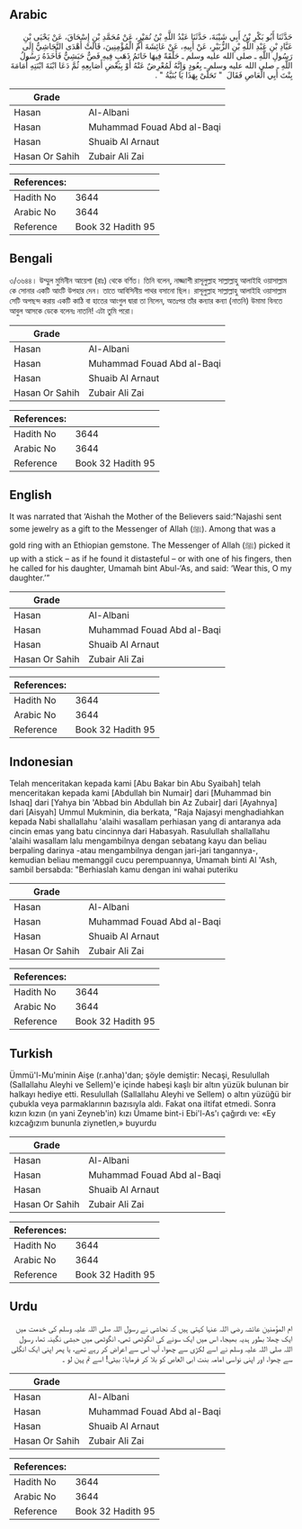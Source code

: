 ## Arabic


<div dir="rtl" lang="ar" style={{fontSize:'larger',backgroundColor:'#f8f9fa',padding:20}}>
حَدَّثَنَا أَبُو بَكْرِ بْنُ أَبِي شَيْبَةَ، حَدَّثَنَا عَبْدُ اللَّهِ بْنُ نُمَيْرٍ، عَنْ مُحَمَّدِ بْنِ إِسْحَاقَ، عَنْ يَحْيَى بْنِ عَبَّادِ بْنِ عَبْدِ اللَّهِ بْنِ الزُّبَيْرِ، عَنْ أَبِيهِ، عَنْ عَائِشَةَ أُمِّ الْمُؤْمِنِينَ، قَالَتْ أَهْدَى النَّجَاشِيُّ إِلَى رَسُولِ اللَّهِ ـ صلى الله عليه وسلم ـ حَلْقَةً فِيهَا خَاتَمُ ذَهَبٍ فِيهِ فَصٌّ حَبَشِيٌّ فَأَخَذَهُ رَسُولُ اللَّهِ ـ صلى الله عليه وسلم ـ بِعُودٍ وَإِنَّهُ لَمُعْرِضٌ عَنْهُ أَوْ بِبَعْضِ أَصَابِعِهِ ثُمَّ دَعَا ابْنَةَ ابْنَتِهِ أُمَامَةَ بِنْتَ أَبِي الْعَاصِ فَقَالَ ‏ "‏ تَحَلَّىْ بِهَذَا يَا بُنَيَّةُ ‏"‏ ‏.‏
</div>
<div style={{backgroundColor:'#f8f9fa',padding:20, marginBottom: 10}}><table> <thead> <tr> <th>Grade</th> <th></th> </tr> </thead> <tbody> <tr><td>Hasan</td><td>Al-Albani</td></tr><tr><td>Hasan</td><td>Muhammad Fouad Abd al-Baqi</td></tr><tr><td>Hasan</td><td>Shuaib Al Arnaut</td></tr><tr><td>Hasan Or Sahih</td><td>Zubair Ali Zai</td></tr></tbody></table><table> <thead> <tr> <th>References:</th> <th></th> </tr> </thead> <tbody><tr><td>Hadith No</td><td>3644</td></tr><tr><td>Arabic No</td><td>3644</td></tr><tr><td>Reference</td><td>Book 32 Hadith 95</td></tr></tbody></table></div>

## Bengali


<div dir="ltr" lang="bn" style={{fontSize:'larger',backgroundColor:'#f8f9fa',padding:20}}>
৩/৩৬৪৪। উম্মুল মুমিনীন আয়েশা (রাঃ) থেকে বর্ণিত। তিনি বলেন, নাজ্জাশী রাসূলুল্লাহ সাল্লাল্লাহু আলাইহি ওয়াসাল্লাম কে সোনার একটি আংটি উপহার দেন। তাতে আবিসিনীয় পাথর বসানো ছিল। রাসূলুল্লাহ সাল্লাল্লাহু আলাইহি ওয়াসাল্লাম সেটি অপছন্দ করায় একটি কাঠি বা হাতের আংগুল দ্বারা তা নিলেন, অতঃপর তাঁর কন্যার কন্যা (নাতনি) উমামা বিনতে আবুল আসকে ডেকে বলেনঃ নাতনি! এটা তুমি পরো।
</div>
<div style={{backgroundColor:'#f8f9fa',padding:20, marginBottom: 10}}><table> <thead> <tr> <th>Grade</th> <th></th> </tr> </thead> <tbody> <tr><td>Hasan</td><td>Al-Albani</td></tr><tr><td>Hasan</td><td>Muhammad Fouad Abd al-Baqi</td></tr><tr><td>Hasan</td><td>Shuaib Al Arnaut</td></tr><tr><td>Hasan Or Sahih</td><td>Zubair Ali Zai</td></tr></tbody></table><table> <thead> <tr> <th>References:</th> <th></th> </tr> </thead> <tbody><tr><td>Hadith No</td><td>3644</td></tr><tr><td>Arabic No</td><td>3644</td></tr><tr><td>Reference</td><td>Book 32 Hadith 95</td></tr></tbody></table></div>

## English


<div dir="ltr" lang="en" style={{fontSize:'larger',backgroundColor:'#f8f9fa',padding:20}}>
It was narrated that ‘Aishah the Mother of the Believers said:“Najashi sent some jewelry as a gift to the Messenger of Allah (ﷺ). Among that was a gold ring with an Ethiopian gemstone. The Messenger of Allah (ﷺ) picked it up with a stick – as if he found it distasteful – or with one of his fingers, then he called for his daughter, Umamah bint Abul-‘As, and said: ‘Wear this, O my daughter.’”
</div>
<div style={{backgroundColor:'#f8f9fa',padding:20, marginBottom: 10}}><table> <thead> <tr> <th>Grade</th> <th></th> </tr> </thead> <tbody> <tr><td>Hasan</td><td>Al-Albani</td></tr><tr><td>Hasan</td><td>Muhammad Fouad Abd al-Baqi</td></tr><tr><td>Hasan</td><td>Shuaib Al Arnaut</td></tr><tr><td>Hasan Or Sahih</td><td>Zubair Ali Zai</td></tr></tbody></table><table> <thead> <tr> <th>References:</th> <th></th> </tr> </thead> <tbody><tr><td>Hadith No</td><td>3644</td></tr><tr><td>Arabic No</td><td>3644</td></tr><tr><td>Reference</td><td>Book 32 Hadith 95</td></tr></tbody></table></div>

## Indonesian


<div dir="ltr" lang="id" style={{fontSize:'larger',backgroundColor:'#f8f9fa',padding:20}}>
Telah menceritakan kepada kami [Abu Bakar bin Abu Syaibah] telah menceritakan kepada kami [Abdullah bin Numair] dari [Muhammad bin Ishaq] dari [Yahya bin 'Abbad bin Abdullah bin Az Zubair] dari [Ayahnya] dari [Aisyah] Ummul Mukminin, dia berkata, "Raja Najasyi menghadiahkan kepada Nabi shallallahu 'alaihi wasallam perhiasan yang di antaranya ada cincin emas yang batu cincinnya dari Habasyah. Rasulullah shallallahu 'alaihi wasallam lalu mengambilnya dengan sebatang kayu dan beliau berpaling darinya -atau mengambilnya dengan jari-jari tangannya-, kemudian beliau memanggil cucu perempuannya, Umamah binti Al 'Ash, sambil bersabda: "Berhiaslah kamu dengan ini wahai puteriku
</div>
<div style={{backgroundColor:'#f8f9fa',padding:20, marginBottom: 10}}><table> <thead> <tr> <th>Grade</th> <th></th> </tr> </thead> <tbody> <tr><td>Hasan</td><td>Al-Albani</td></tr><tr><td>Hasan</td><td>Muhammad Fouad Abd al-Baqi</td></tr><tr><td>Hasan</td><td>Shuaib Al Arnaut</td></tr><tr><td>Hasan Or Sahih</td><td>Zubair Ali Zai</td></tr></tbody></table><table> <thead> <tr> <th>References:</th> <th></th> </tr> </thead> <tbody><tr><td>Hadith No</td><td>3644</td></tr><tr><td>Arabic No</td><td>3644</td></tr><tr><td>Reference</td><td>Book 32 Hadith 95</td></tr></tbody></table></div>

## Turkish


<div dir="ltr" lang="tr" style={{fontSize:'larger',backgroundColor:'#f8f9fa',padding:20}}>
Ümmü'l-Mu'minin Aişe (r.anha)'dan; şöyle demiştir: Necaşi, Resulullah (Sallallahu Aleyhi ve Sellem)'e içinde habeşi kaşlı bir altın yüzük bulunan bir halkayı hediye etti. Resulullah (Sallallahu Aleyhi ve Sellem) o altın yüzüğü bir çubukla veya parmaklarının bazısıyla aldı. Fakat ona iltifat etmedi. Sonra kızın kızın (ın yani Zeyneb'in) kızı Ümame bint-i Ebi'l-As'ı çağırdı ve: «Ey kızcağızım bununla ziynetlen,» buyurdu
</div>
<div style={{backgroundColor:'#f8f9fa',padding:20, marginBottom: 10}}><table> <thead> <tr> <th>Grade</th> <th></th> </tr> </thead> <tbody> <tr><td>Hasan</td><td>Al-Albani</td></tr><tr><td>Hasan</td><td>Muhammad Fouad Abd al-Baqi</td></tr><tr><td>Hasan</td><td>Shuaib Al Arnaut</td></tr><tr><td>Hasan Or Sahih</td><td>Zubair Ali Zai</td></tr></tbody></table><table> <thead> <tr> <th>References:</th> <th></th> </tr> </thead> <tbody><tr><td>Hadith No</td><td>3644</td></tr><tr><td>Arabic No</td><td>3644</td></tr><tr><td>Reference</td><td>Book 32 Hadith 95</td></tr></tbody></table></div>

## Urdu


<div dir="rtl" lang="ur" style={{fontSize:'larger',backgroundColor:'#f8f9fa',padding:20}}>
ام المؤمنین عائشہ رضی اللہ عنہا کہتی ہیں کہ نجاشی نے رسول اللہ صلی اللہ علیہ وسلم کی خدمت میں ایک چھلا بطور ہدیہ بھیجا، اس میں ایک سونے کی انگوٹھی تھی، انگوٹھی میں حبشی نگینہ تھا، رسول اللہ صلی اللہ علیہ وسلم نے اسے لکڑی سے چھوا، آپ اس سے اعراض کر رہے تھے، یا پھر اپنی ایک انگلی سے چھوا، اور اپنی نواسی امامہ بنت ابی العاص کو بلا کر فرمایا: بیٹی! اسے تم پہن لو ۔
</div>
<div style={{backgroundColor:'#f8f9fa',padding:20, marginBottom: 10}}><table> <thead> <tr> <th>Grade</th> <th></th> </tr> </thead> <tbody> <tr><td>Hasan</td><td>Al-Albani</td></tr><tr><td>Hasan</td><td>Muhammad Fouad Abd al-Baqi</td></tr><tr><td>Hasan</td><td>Shuaib Al Arnaut</td></tr><tr><td>Hasan Or Sahih</td><td>Zubair Ali Zai</td></tr></tbody></table><table> <thead> <tr> <th>References:</th> <th></th> </tr> </thead> <tbody><tr><td>Hadith No</td><td>3644</td></tr><tr><td>Arabic No</td><td>3644</td></tr><tr><td>Reference</td><td>Book 32 Hadith 95</td></tr></tbody></table></div>
